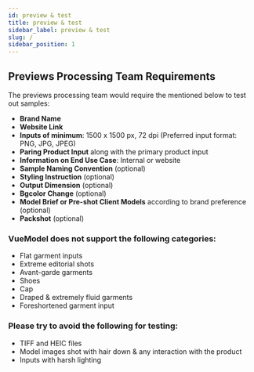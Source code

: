 ```yaml
---
id: preview & test
title: preview & test
sidebar_label: preview & test
slug: /
sidebar_position: 1
---
```


## Previews Processing Team Requirements

The previews processing team would require the mentioned below to test out samples:

- **Brand Name**
- **Website Link**
- **Inputs of minimum**: 1500 x 1500 px, 72 dpi (Preferred input format: PNG, JPG, JPEG)
- **Paring Product Input** along with the primary product input
- **Information on End Use Case**: Internal or website
- **Sample Naming Convention** (optional)
- **Styling Instruction** (optional)
- **Output Dimension** (optional)
- **Bgcolor Change** (optional)
- **Model Brief or Pre-shot Client Models** according to brand preference (optional)
- **Packshot** (optional)

### VueModel does not support the following categories:

- Flat garment inputs
- Extreme editorial shots
- Avant-garde garments
- Shoes
- Cap
- Draped & extremely fluid garments
- Foreshortened garment input

### Please try to avoid the following for testing:

- TIFF and HEIC files
- Model images shot with hair down & any interaction with the product
- Inputs with harsh lighting


